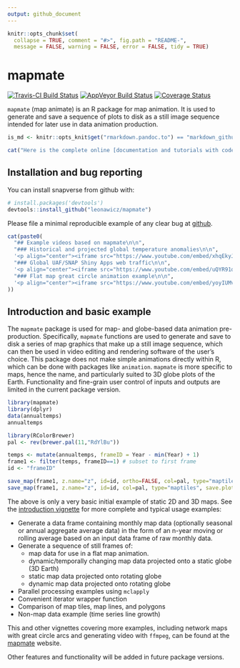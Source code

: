 ```yaml
---
output: github_document
---
```


<!-- README.md is generated from README.Rmd. Please edit that file -->

```r
knitr::opts_chunk$set(
  collapse = TRUE, comment = "#>", fig.path = "README-",
  message = FALSE, warning = FALSE, error = FALSE, tidy = TRUE)
```

# mapmate

[![Travis-CI Build Status](https://travis-ci.org/leonawicz/mapmate.svg?branch=master)](https://travis-ci.org/leonawicz/mapmate)
[![AppVeyor Build Status](https://ci.appveyor.com/api/projects/status/github/leonawicz/mapmate?branch=master&svg=true)](https://ci.appveyor.com/project/leonawicz/mapmate)
[![Coverage Status](https://img.shields.io/codecov/c/github/leonawicz/mapmate/master.svg)](https://codecov.io/github/leonawicz/mapmate?branch=master)

`mapmate` (map animate) is an R package for map animation. It is used to generate and save a sequence of plots to disk as a still image sequence intended for later use in data animation production.

```r
is_md <- knitr::opts_knit$get("rmarkdown.pandoc.to") == "markdown_github-ascii_identifiers"
```

```r
cat("Here is the complete online [documentation and tutorials with code examples](https://leonawicz.github.io/mapmate/).")
```

## Installation and bug reporting

You can install snapverse from github with:

```r
# install.packages('devtools')
devtools::install_github("leonawicz/mapmate")
```

Please file a minimal reproducible example of any clear bug at [github](https://github.com/leonawicz/mapmate/issues).

```r
cat(paste0(
  "## Example videos based on mapmate\n\n",
  "### Historical and projected global temperature anomalies\n\n",
  '<p align="center"><iframe src="https://www.youtube.com/embed/xhqEkyJDBho?ecver=2" width="640" height="360" frameborder="0" allowfullscreen></iframe></p>\n\n',
  "### Global UAF/SNAP Shiny Apps web traffic\n\n",
  '<p align="center"><iframe src="https://www.youtube.com/embed/uQYR91qixgo?ecver=2" width="640" height="360" frameborder="0" allowfullscreen></iframe></p>\n\n',
  "### Flat map great circle animation example\n\n",
  '<p align="center"><iframe src="https://www.youtube.com/embed/yoyIUMvIP3Q?ecver=2" width="640" height="360" frameborder="0" allowfullscreen></iframe></p>\n\n'
))
```

## Introduction and basic example

The `mapmate` package is used for map- and globe-based data animation pre-production.
Specifically, `mapmate` functions are used to generate and save to disk a series of map graphics that make up a still image sequence,
which can then be used in video editing and rendering software of the user's choice. This package does not make simple animations directly within R, which can be done with packages like `animation`.
`mapmate` is more specific to maps, hence the name, and particularly suited to 3D globe plots of the Earth.
Functionality and fine-grain user control of inputs and outputs are limited in the current package version.


```r
library(mapmate)
library(dplyr)
data(annualtemps)
annualtemps

library(RColorBrewer)
pal <- rev(brewer.pal(11,"RdYlBu"))

temps <- mutate(annualtemps, frameID = Year - min(Year) + 1)
frame1 <- filter(temps, frameID==1) # subset to first frame
id <- "frameID"

save_map(frame1, z.name="z", id=id, ortho=FALSE, col=pal, type="maptiles", save.plot=FALSE, return.plot=TRUE)
save_map(frame1, z.name="z", id=id, col=pal, type="maptiles", save.plot=FALSE, return.plot=TRUE)

```

The above is only a very basic initial example of static 2D and 3D maps.
See the [introduction vignette](https://leonawicz.github.io/mapmate/articles/mapmate.html) for more complete and typical usage examples:

- Generate a data frame containing monthly map data (optionally seasonal or annual aggregate average data)
in the form of an n-year moving or rolling average based on an input data frame of raw monthly data.
- Generate a sequence of still frames of:
    - map data for use in a flat map animation.
    - dynamic/temporally changing map data projected onto a static globe (3D Earth)
    - static map data projected onto rotating globe
    - dynamic map data projected onto rotating globe
- Parallel processing examples using `mclapply`
- Convenient iterator wrapper function
- Comparison of map tiles, map lines, and polygons
- Non-map data example (time series line growth)

This and other vignettes covering more examples, including network maps with great circle arcs and generating video with `ffmpeg`,
can be found at the [mapmate](https://leonawicz.github.io/rvtable/articles/rvtable.html) website.

Other features and functionality will be added in future package versions.
